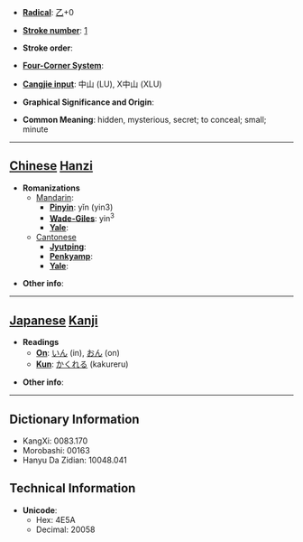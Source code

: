 * '''[[Wiktionary:Chinese radical index| Radical]]''': [[Wiktionary:Chinese radical index 乙|乙]]+0

* '''[[Wiktionary:Chinese total strokes index|Stroke number]]''': [[Wiktionary:Chinese total strokes index 1|1]]

* '''Stroke order''': 

* '''[[Wiktionary:Chinese four corner index|Four-Corner System]]''': 

* '''[[Wiktionary:Chinese Cangjie index|Cangjie input]]''': 中山 (LU), X中山 (XLU)

* '''Graphical Significance and Origin''': 

* '''Common Meaning''': hidden, mysterious, secret; to conceal; small; minute

----

== [[Chinese]] [[Hanzi]] ==

* '''Romanizations'''
** [[Mandarin]]:
*** '''[[Pinyin]]''': yǐn (yin3)
*** '''[[Wade-Giles]]''': yin<sup>3</sup>
*** '''[[Yale]]''': 
**[[Cantonese]]
***'''[[Jyutping]]''':
***'''[[Penkyamp]]''': 
***'''[[Yale]]''': 

* '''Other info''': 

----

== [[Japanese]] [[Kanji]] ==

* '''Readings'''
** '''[[On]]''': [[いん]] (in), [[おん]] (on)
** '''[[Kun]]''': [[かくれる]] (kakureru)

* '''Other info''':  

----

== Dictionary Information ==

* KangXi: 0083.170
* Morobashi: 00163
* Hanyu Da Zidian: 10048.041

== Technical Information ==

* '''Unicode''':
** Hex: 4E5A
** Decimal: 20058